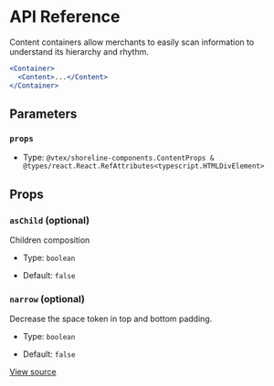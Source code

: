 # API Reference

Content containers allow merchants to easily scan information to understand its hierarchy and rhythm.

```jsx
<Container>
  <Content>...</Content>
</Container>
```

## Parameters

### `props`

- Type: `@vtex/shoreline-components.ContentProps & @types/react.React.RefAttributes<typescript.HTMLDivElement>`

## Props

### `asChild` (optional)

Children composition

- Type: `boolean`

- Default: `false`

### `narrow` (optional)

Decrease the space token in top and bottom padding.

- Type: `boolean`

- Default: `false`

[View source](https://github.com/vtex/shoreline/blob/2e31bd62b/packages/components/src/content/content.tsx#L12)
